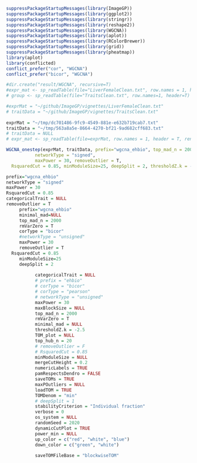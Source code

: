 ```r


suppressPackageStartupMessages(library(ImageGP))
suppressPackageStartupMessages(library(ggplot2))
suppressPackageStartupMessages(library(stringr))
suppressPackageStartupMessages(library(reshape2))
suppressPackageStartupMessages(library(WGCNA))
suppressPackageStartupMessages(library(aplot))
suppressPackageStartupMessages(library(RColorBrewer))
suppressPackageStartupMessages(library(grid))
suppressPackageStartupMessages(library(pheatmap))
library(aplot)
library(conflicted)
conflict_prefer("cor", "WGCNA")
conflict_prefer("bicor", "WGCNA")

#dir.create("result/WGCNA", recursive=T)
#expr_mat <- sp_readTable(file="LiverFemaleClean.txt", row.names = 1, header = T)
# group <- sp_readTable(file="TraitsClean.txt", row.names=1, header=T)

#exprMat = "~/github/ImageGP/vignettes/LiverFemaleClean.txt"  
# traitData = "~/github/ImageGP/vignettes/TraitsClean.txt"
           
exprMat = "~/tmp/dc701486-9fc9-4549-881e-e632b719cab7.txt"
traitData = "~/tmp/563a8a5e-8664-4270-bf21-9ad682cff683.txt"  
# traitData = NULL
# expr_mat <- sp_readTable(file=exprMat, row.names = 1, header = T, renameDuplicateRowNames = T)

WGCNA_onestep(exprMat, traitData, prefix="wgcna_ehbio", top_mad_n = 2000, corType = "bicor",
           networkType = "signed",
           maxPower = 30, removeOutlier = T,
  RsquaredCut = 0.85, minModuleSize=25, deepSplit = 2, thresholdZ.k = -2.5, randomSeed = 2020)

prefix="wgcna_ehbio"
networkType = "signed"
maxPower = 30
RsquaredCut = 0.85
categoricalTrait = NULL
removeOutlier = T
     prefix="wgcna_ehbio"
     minimal_mad=NULL
     top_mad_n = 2000
     rmVarZero = T
     corType = "bicor"
     #networkType = "unsigned"
     maxPower = 30 
     removeOutlier = T
  RsquaredCut = 0.85
     minModuleSize=25
     deepSplit = 2
          
           categoricalTrait = NULL
           # prefix = "ehbio"
           # corType = "bicor"
           # corType = "pearson"
           # networkType = "unsigned"
           maxPower = 30
           maxBlockSize = NULL
           top_mad_n = 2000
           rmVarZero = T
           minimal_mad = NULL
           thresholdZ.k = -2.5
           TOM_plot = NULL
           top_hub_n = 20
           # removeOutlier = F
           # RsquaredCut = 0.85
           minModuleSize = NULL
           mergeCutHeight = 0.2
           numericLabels = TRUE
           pamRespectsDendro = FALSE
           saveTOMs = TRUE
           maxPOutliers = NULL
           loadTOM = TRUE
           TOMDenom = "min"
           # deepSplit = 1
           stabilityCriterion = "Individual fraction"
           verbose = 0
           os_system = NULL
           randomSeed = 2020
           dynamicCutPlot = TRUE
           power_min = NULL
           up_color = c("red", "white", "blue")
           down_color = c("green", "white")
           
           saveTOMFileBase = "blockwiseTOM"
```


